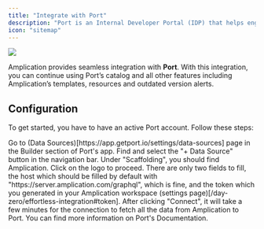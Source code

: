 ```yaml
---
title: "Integrate with Port"
description: "Port is an Internal Developer Portal (IDP) that helps engineering teams manage their software catalog and accelerate development."
icon: "sitemap"
---
```


<Frame>
  <img src="/images/day-zero/idp-integration-with-port-blueprints.png" />
</Frame>

Amplication provides seamless integration with **Port**. With this integration, you can continue using Port’s catalog and all other features including Amplication’s templates, resources and outdated version alerts.

## Configuration

To get started, you have to have an active Port account. Follow these steps:

<Steps>
  <Step title="Navigate to Data Sources Page">
    Go to (Data Sources)[https://app.getport.io/settings/data-sources] page in the Builder section of Port's app.
  </Step>
  <Step title="Click on the '+ Data Source' button">
    Find and select the "+ Data Source" button in the navigation bar.
  </Step>
  <Step title="Look for Amplication">
    Under "Scaffolding", you should find Amplication. Click on the logo to proceed.
  </Step>
  <Step title="Fill the New Data Source Form">
    There are only two fields to fill, the host which should be filled by default with "https://server.amplication.com/graphql", which is fine, and the token which you generated in your Amplication workspace (settings page)[/day-zero/effortless-integration#token].
  </Step>
  <Step title="Connect">
    After clicking "Connect", it will take a few minutes for the connection to fetch all the data from Amplication to Port.
  </Step>
</Steps>

<Tip>
  You can find more information on Port's Documentation.
</Tip>

